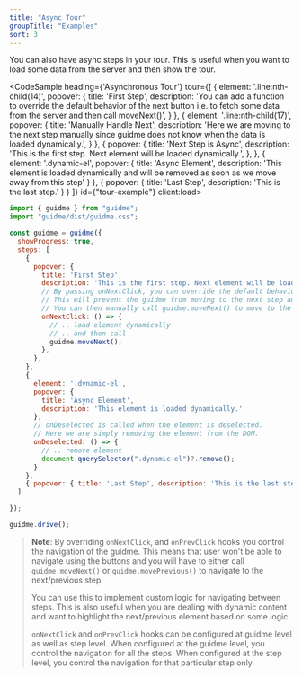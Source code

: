 ```yaml
---
title: "Async Tour"
groupTitle: "Examples"
sort: 3
---
```



You can also have async steps in your tour. This is useful when you want to load some data from the server and then show the tour.

<CodeSample
  heading={'Asynchronous Tour'}
  tour={[
    {
      element: '.line:nth-child(14)',
      popover: {
        title: 'First Step',
        description: 'You can add a function to override the default behavior of the next button i.e. to fetch some data from the server and then call moveNext()',
      }
    },
    {
      element: '.line:nth-child(17)',
      popover: {
        title: 'Manually Handle Next',
        description: 'Here we are moving to the next step manually since guidme does not know when the data is loaded dynamically.',
      }
    },
    {
      popover: {
        title: 'Next Step is Async',
        description: 'This is the first step. Next element will be loaded dynamically.',
      },
    },
    { element: '.dynamic-el', popover: { title: 'Async Element', description: 'This element is loaded dynamically and will be removed as soon as we move away from this step' } },
    { popover: { title: 'Last Step', description: 'This is the last step.' } }
  ]}
  id={"tour-example"}
  client:load>
  ```js
  import { guidme } from "guidme";
  import "guidme/dist/guidme.css";

  const guidme = guidme({
    showProgress: true,
    steps: [
      {
        popover: {
          title: 'First Step',
          description: 'This is the first step. Next element will be loaded dynamically.'
          // By passing onNextClick, you can override the default behavior of the next button.
          // This will prevent the guidme from moving to the next step automatically.
          // You can then manually call guidme.moveNext() to move to the next step.
          onNextClick: () => {
            // .. load element dynamically
            // .. and then call
            guidme.moveNext();
          },
        },
      },
      {
        element: '.dynamic-el',
        popover: {
          title: 'Async Element',
          description: 'This element is loaded dynamically.'
        },
        // onDeselected is called when the element is deselected.
        // Here we are simply removing the element from the DOM.
        onDeselected: () => {
          // .. remove element
          document.querySelector(".dynamic-el")?.remove();
        }
      },
      { popover: { title: 'Last Step', description: 'This is the last step.' } }
    ]

});

guidme.drive();

```
</CodeSample>

> **Note**: By overriding `onNextClick`, and `onPrevClick` hooks you control the navigation of the guidme. This means that user won't be able to navigate using the buttons and you will have to either call `guidme.moveNext()` or `guidme.movePrevious()` to navigate to the next/previous step.
>
> You can use this to implement custom logic for navigating between steps. This is also useful when you are dealing with dynamic content and want to highlight the next/previous element based on some logic.
>
> `onNextClick` and `onPrevClick` hooks can be configured at guidme level as well as step level. When configured at the guidme level, you control the navigation for all the steps. When configured at the step level, you control the navigation for that particular step only.
